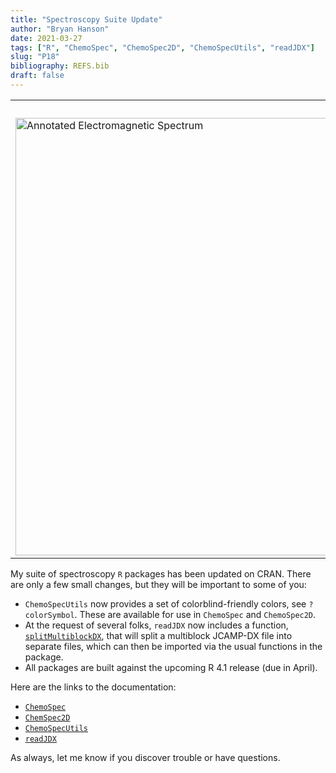 ```yaml
---
title: "Spectroscopy Suite Update"
author: "Bryan Hanson"
date: 2021-03-27
tags: ["R", "ChemoSpec", "ChemoSpec2D", "ChemoSpecUtils", "readJDX"]
slug: "P18"
bibliography: REFS.bib
draft: false
---
```


<table style="margin-left:auto;margin-right:auto;">
<tr>
<td>
</br>
</td>
</tr>

<tr>
<td>
<img src= "/images/emAnnotated.png" alt = "Annotated Electromagnetic Spectrum" style = "width:700px;"/>
</td>
</tr>
</table>

My suite of spectroscopy `R` packages has been updated on CRAN.  There are only a few small changes, but they will be important to some of you:

* `ChemoSpecUtils` now provides a set of colorblind-friendly colors, see `?colorSymbol`.  These are available for use in `ChemoSpec` and `ChemoSpec2D`.
* At the request of several folks, `readJDX` now includes a function, [`splitMultiblockDX`](https://rdrr.io/cran/readJDX/man/splitMultiblockDX.html), that will split a multiblock JCAMP-DX file into separate files, which can then be imported via the usual functions in the package.
* All packages are built against the upcoming R 4.1 release (due in April).

Here are the links to the documentation:

* [`ChemoSpec`](https://bryanhanson.github.io/ChemoSpec/)
* [`ChemSpec2D`](https://bryanhanson.github.io/ChemoSpec2D/)
* [`ChemoSpecUtils`](https://rdrr.io/cran/ChemoSpecUtils/)
* [`readJDX`](https://rdrr.io/cran/readJDX/)

As always, let me know if you discover trouble or have questions.
